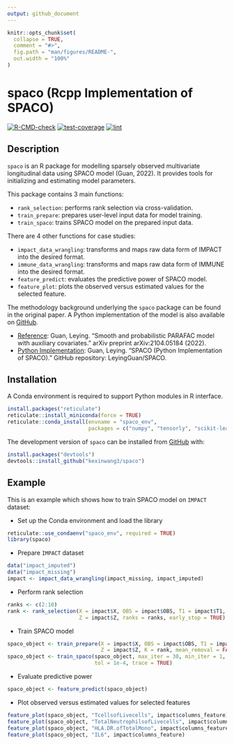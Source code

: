 ```yaml
---
output: github_document
---
```


<!-- README.md is generated from README.Rmd. Please edit that file -->

```r
knitr::opts_chunk$set(
  collapse = TRUE,
  comment = "#>",
  fig.path = "man/figures/README-",
  out.width = "100%"
)
```

# spaco (Rcpp Implementation of SPACO)

<!-- badges: start -->
[![R-CMD-check](https://github.com/kexinwang3/spaco/actions/workflows/R-CMD-check.yaml/badge.svg)](https://github.com/kexinwang3/spaco/actions/workflows/R-CMD-check.yaml)
[![test-coverage](https://github.com/kexinwang3/spaco/actions/workflows/test-coverage.yaml/badge.svg)](https://github.com/kexinwang3/spaco/actions/workflows/test-coverage.yaml)
[![lint](https://github.com/kexinwang3/spaco/actions/workflows/lint.yaml/badge.svg)](https://github.com/kexinwang3/spaco/actions/workflows/lint.yaml)
<!-- badges: end -->

## Description

`spaco` is an R package for modelling sparsely observed multivariate longitudinal data using SPACO model (Guan, 2022). It provides tools for initializing and estimating model parameters.

This package contains 3 main functions:

- `rank_selection`: performs rank selection via cross-validation.
- `train_prepare`: prepares user-level input data for model training.
- `train_spaco`: trains SPACO model on the prepared input data.

There are 4 other functions for case studies:

- `impact_data_wrangling`: transforms and maps raw data form of IMPACT into the desired format.
- `immune_data_wrangling`: transforms and maps raw data form of IMMUNE into the desired format.
- `feature_predict`: evaluates the predictive power of SPACO model.
- `feature_plot`: plots the observed versus estimated values for the selected feature.

The methodology background underlying the `spaco` package can be found in the original paper. A Python implementation of the model is also available on [GitHub](https://github.com/).

- [Reference](https://arxiv.org/abs/2104.05184): Guan, Leying. "Smooth and probabilistic PARAFAC model with auxiliary covariates." arXiv preprint arXiv:2104.05184 (2022).
- [Python Implementation](https://github.com/LeyingGuan/SPACO): Guan, Leying. "SPACO (Python Implementation of SPACO)." GitHub repository: LeyingGuan/SPACO.

## Installation

A Conda environment is required to support Python modules in R interface.

```r
install.packages("reticulate")
reticulate::install_miniconda(force = TRUE)
reticulate::conda_install(envname = "spaco_env",
                          packages = c("numpy", "tensorly", "scikit-learn"))
```

The development version of `spaco` can be installed from [GitHub](https://github.com/) with:

``` r
install.packages("devtools")
devtools::install_github("kexinwang3/spaco")
```

## Example

This is an example which shows how to train SPACO model on `IMPACT` dataset:

- Set up the Conda environment and load the library

```r
reticulate::use_condaenv("spaco_env", required = TRUE)
library(spaco)
```

- Prepare `IMPACT` dataset

```r
data("impact_imputed")
data("impact_missing")
impact <- impact_data_wrangling(impact_missing, impact_imputed)
```

- Perform rank selection

```r
ranks <- c(2:10)
rank <- rank_selection(X = impact$X, OBS = impact$OBS, T1 = impact$T1,
                       Z = impact$Z, ranks = ranks, early_stop = TRUE)
```

- Train SPACO model

```r
spaco_object <- train_prepare(X = impact$X, OBS = impact$OBS, T1 = impact$T1,
                              Z = impact$Z, K = rank, mean_removal = FALSE)
spaco_object <- train_spaco(spaco_object, max_iter = 30, min_iter = 1,
                            tol = 1e-4, trace = TRUE)
```

- Evaluate predictive power

```r
spaco_object <- feature_predict(spaco_object)
```

- Plot observed versus estimated values for selected features

```r
feature_plot(spaco_object, "TcellsofLivecells", impact$columns_feature)
feature_plot(spaco_object, "TotalNeutrophilsofLivecells", impact$columns_feature)
feature_plot(spaco_object, "HLA.DR.ofTotalMono", impact$columns_feature)
feature_plot(spaco_object, "IL6", impact$columns_feature)
```
